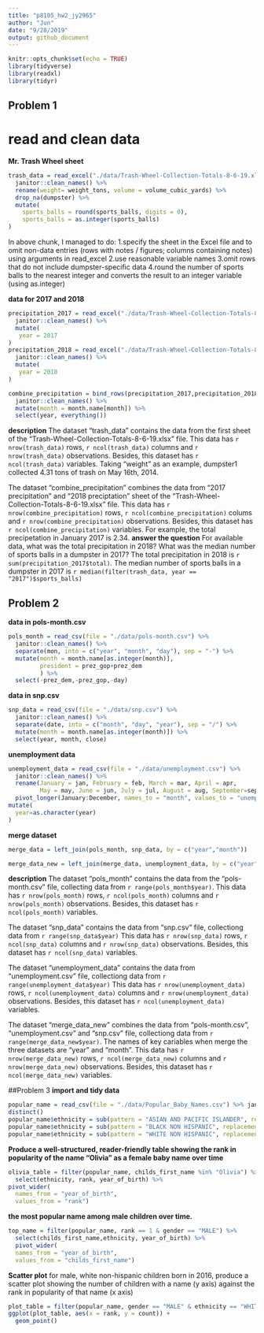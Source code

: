 ```yaml
---
title: "p8105_hw2_jy2965"
author: "Jun"
date: "9/28/2019"
output: github_document
---
```


```r
knitr::opts_chunk$set(echo = TRUE)
library(tidyverse)
library(readxl)
library(tidyr)
```

## Problem 1

# read and clean data
**Mr. Trash Wheel sheet**
```r
trash_data = read_excel("./data/Trash-Wheel-Collection-Totals-8-6-19.xlsx","Mr. Trash Wheel", range = "A2:N408" )  %>% 
  janitor::clean_names() %>% 
  rename(weight= weight_tons, volume = volume_cubic_yards) %>% 
  drop_na(dumpster) %>% 
  mutate(
    sports_balls = round(sports_balls, digits = 0),
    sports_balls = as.integer(sports_balls)
)
```
In above chunk, I managed to do:
1.specify the sheet in the Excel file and to omit non-data entries (rows with notes / figures; columns containing notes) using arguments in read_excel
2.use reasonable variable names
3.omit rows that do not include dumpster-specific data
4.round the number of sports balls to the nearest integer and converts the result to an integer variable (using as.integer)

**data for 2017 and 2018**
```r
precipitation_2017 = read_excel("./data/Trash-Wheel-Collection-Totals-8-6-19.xlsx","2017 Precipitation", range = "A2:B14" )  %>% 
  janitor::clean_names() %>% 
  mutate(
   year = 2017
)
precipitation_2018 = read_excel("./data/Trash-Wheel-Collection-Totals-8-6-19.xlsx","2018 Precipitation", range = "A2:B14" )  %>% 
  janitor::clean_names() %>% 
  mutate(
   year = 2018
)

combine_precipitation = bind_rows(precipitation_2017,precipitation_2018) %>% 
  janitor::clean_names() %>% 
  mutate(month = month.name[month]) %>% 
  select(year, everything())
```
**description**
The dataset "trash_data" contains the data from the first sheet of the "Trash-Wheel-Collection-Totals-8-6-19.xlsx" file. This data has `r nrow(trash_data)` rows, `r ncol(trash_data)` columns and `r nrow(trash_data)` observations. Besides, this dataset has `r ncol(trash_data)` variables. Taking "weight" as an example, dumpster1 collected 4.31 tons of trash on May 16th, 2014.

The dataset "combine_precipitation" combines the data from "2017 precipitation" and "2018 preciptation" sheet of the "Trash-Wheel-Collection-Totals-8-6-19.xlsx" file. This data has `r nrow(combine_precipitation)` rows, `r ncol(combine_precipitation)` colums and `r nrow(combine_precipitation)` observations. Besides, this dataset has `r ncol(combine_precipitation)` variables. For example, the total precipetation in January 2017 is 2.34.
**answer the question**
For available data, what was the total precipitation in 2018? What was the median number of sports balls in a dumpster in 2017?
The total precipitation in 2018 is `r sum(precipitation_2017$total)`.
The median number of sports balls in a dumpster in 2017 is `r median(filter(trash_data, year == "2017")$sports_balls)`

## Problem 2
**data in pols-month.csv**
```r
pols_month = read_csv(file = "./data/pols-month.csv") %>% 
  janitor::clean_names() %>% 
  separate(mon, into = c("year", "month", "day"), sep = "-") %>% 
  mutate(month = month.name[as.integer(month)],
         president = prez_gop+prez_dem
         ) %>% 
  select(-prez_dem,-prez_gop,-day)
```
**data in snp.csv**
```r
snp_data = read_csv(file = "./data/snp.csv") %>% 
  janitor::clean_names() %>% 
  separate(date, into = c("month", "day", "year"), sep = "/") %>% 
  mutate(month = month.name[as.integer(month)]) %>% 
  select(year, month, close)
```
**unemployment data**
```r
unemployment_data = read_csv(file = "./data/unemployment.csv") %>% 
  janitor::clean_names() %>% 
  rename(January = jan, February = feb, March = mar, April = apr, 
         May = may, June = jun, July = jul, August = aug, September=sep, October = oct, November = nov, December = dec) %>% 
  pivot_longer(January:December, names_to = "month", values_to = "unemployment") %>% 
mutate(
  year=as.character(year)
)
```
**merge dataset**
```r
merge_data = left_join(pols_month, snp_data, by = c("year","month"))

merge_data_new = left_join(merge_data, unemployment_data, by = c("year","month"))
```

**description**
The dataset "pols_month" contains the data from the "pols-month.csv" file, collecting data from `r range(pols_month$year)`. This data has `r nrow(pols_month)` rows, `r ncol(pols_month)` columns and `r nrow(pols_month)` observations. Besides, this dataset has `r ncol(pols_month)` variables. 

The dataset "snp_data" contains the data from "snp.csv" file, collectiong data from `r range(snp_data$year)` This data has `r nrow(snp_data)` rows, `r ncol(snp_data)` columns and `r nrow(snp_data)` observations. Besides, this dataset has `r ncol(snp_data)` variables.

The dataset "unemployment_data" contains the data from "unemployment.csv" file, collectiong data from `r range(unemployment_data$year)` This data has `r nrow(unemployment_data)` rows, `r ncol(unemployment_data)` columns and `r nrow(unemployment_data)` observations. Besides, this dataset has `r ncol(unemployment_data)` variables.

The dataset "merge_data_new" combines the data from "pols-month.csv", "unemployment.csv" and "snp.csv" file, collectiong data from `r range(merge_data_new$year)`. The names of key cariables when merge the three datasets are "year" and "month". This data has `r nrow(merge_data_new)` rows, `r ncol(merge_data_new)` columns and `r nrow(merge_data_new)` observations. Besides, this dataset has `r ncol(merge_data_new)` variables.

##Problem 3
**import and tidy data**
```r
popular_name = read_csv(file = "./data/Popular_Baby_Names.csv") %>% janitor::clean_names() %>% 
distinct() 
popular_name$ethnicity = sub(pattern = "ASIAN AND PACIFIC ISLANDER", replacement = "ASIAN AND PACI", popular_name$ethnicity)
popular_name$ethnicity = sub(pattern = "BLACK NON HISPANIC", replacement = "BLACK NON HISP", popular_name$ethnicity)
popular_name$ethnicity = sub(pattern = "WHITE NON HISPANIC", replacement = "WHITE NON HISP", popular_name$ethnicity)
```

**Produce a well-structured, reader-friendly table showing the rank in popularity of the name “Olivia” as a female baby name over time**
```r
olivia_table = filter(popular_name, childs_first_name %in% "Olivia") %>% 
  select(ethnicity, rank, year_of_birth) %>% 
pivot_wider(
  names_from = "year_of_birth", 
  values_from = "rank")
```

**the most popular name among male children over time.**
```r
top_name = filter(popular_name, rank == 1 & gender == "MALE") %>% 
  select(childs_first_name,ethnicity, year_of_birth) %>% 
  pivot_wider(
  names_from = "year_of_birth", 
  values_from = "childs_first_name")
```

**Scatter plot**
for male, white non-hispanic children born in 2016, produce a scatter plot showing the number of children with a name (y axis) against the rank in popularity of that name (x axis)
```r
plot_table = filter(popular_name, gender == "MALE" & ethnicity == "WHITE NON HISP" & year_of_birth == 2016)
ggplot(plot_table, aes(x = rank, y = count)) + 
  geom_point()

```




